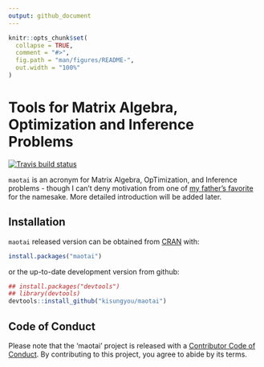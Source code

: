 ```yaml
---
output: github_document
---
```


<!-- README.md is generated from README.Rmd. Please edit that file -->

```r
knitr::opts_chunk$set(
  collapse = TRUE,
  comment = "#>",
  fig.path = "man/figures/README-",
  out.width = "100%"
)
```
# Tools for Matrix Algebra, Optimization and Inference Problems

[![Travis build status](https://travis-ci.org/kisungyou/maotai.svg?branch=master)](https://travis-ci.org/kisungyou/maotai)

`maotai` is an acronym for Matrix Algebra, OpTimization, and Inference problems - though I can't deny motivation from one of [my father's favorite](https://en.wikipedia.org/wiki/Maotai) for the namesake. More detailed introduction will be added later.

## Installation

`maotai` released version can be obtained from [CRAN](https://CRAN.R-project.org/package=maotai) with:
```r
install.packages("maotai")
```
or the up-to-date development version from github:
```r
## install.packages("devtools")
## library(devtools)
devtools::install_github("kisungyou/maotai")
```

## Code of Conduct
Please note that the 'maotai' project is released with a [Contributor Code of Conduct](CODE_OF_CONDUCT.md). By contributing to this project, you agree to abide by its terms.